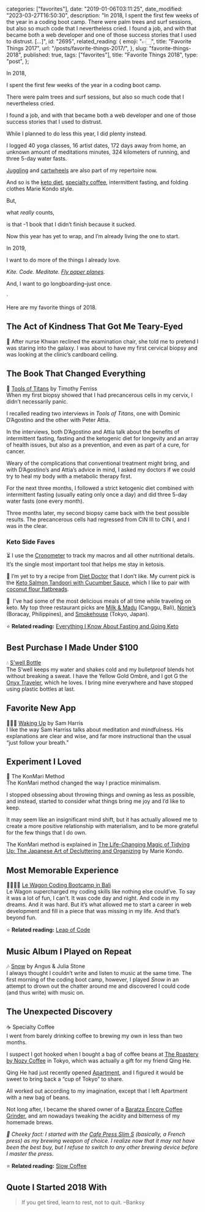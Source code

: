 
  categories: ["favorites"],
  date: "2019-01-06T03:11:25",
  date_modified: "2023-03-27T16:50:30",
  description:
    "In 2018, I spent the first few weeks of the year in a coding boot camp. There were palm trees and surf sessions, but also so much code that I nevertheless cried. I found a job, and with that became both a web developer and one of those success stories that I used to distrust. […]",
  id: "2695",
  related_reading: {
    emoji: "👉🏻",
    title: "Favorite Things 2017",
    url: "/posts/favorite-things-2017/",
  },
  slug: "favorite-things-2018",
  published: true,
  tags: ["favorites"],
  title: "Favorite Things 2018",
  type: "post",
};


In 2018,

I spent the first few weeks of the year in a coding boot camp.

There were palm trees and surf sessions, but also so much code that I nevertheless cried.

I found a job, and with that became both a web developer and one of those success stories that I used to distrust.

While I planned to do less this year, I did plenty instead.

I logged 40 yoga classes, 16 artist dates, 172 days away from home, an unknown amount of meditations minutes, 324 kilometers of running, and three 5-day water fasts.

[Juggling](/dropbox#bucket-list-19-learn-to-juggle-limes) and [cartwheels](/dropbox#bucket-list-18-learn-to-do-a-cartwheel) are also part of my repertoire now.

And so is the [keto diet](/posts/fasting-keto/), [specialty coffee](/posts/slow-coffee/), intermittent fasting, and folding clothes Marie Kondo style.

But,

what _really_ counts,

is that -1 book that I didn’t finish because it sucked.

Now this year has yet to wrap, and I’m already living the one to start.

In 2019,

I want to do more of the things I already love.

_Kite. Code. Meditate. [Fly paper planes](/letters/)._

And, I want to go longboarding–just once.

·

Here are my favorite things of 2018.

## The Act of Kindness That Got Me Teary-Eyed

🌌 After nurse Khwan reclined the examination chair, she told me to pretend I was staring into the galaxy. I was about to have my first cervical biopsy and was looking at the clinic’s cardboard ceiling.

## The Book That Changed Everything

📖 [Tools of Titans](/posts/read-100-books#42-tools-of-titans) by Timothy Ferriss\
When my first biopsy showed that I had precancerous cells in my cervix, I didn’t necessarily panic.

I recalled reading two interviews in _Tools of Titans_, one with Dominic D’Agostino and the other with Peter Attia.

In the interviews, both D’Agostino and Attia talk about the benefits of intermittent fasting, fasting and the ketogenic diet for longevity and an array of health issues, but also as a prevention, and even as part of a cure, for cancer.

Weary of the complications that conventional treatment might bring, and with D’Agostino’s and Attia’s advice in mind, I asked my doctors if we could try to heal my body with a metabolic therapy first.

For the next three months, I followed a strict ketogenic diet combined with intermittent fasting (usually eating only once a day) and did three 5-day water fasts (one every month).

Three months later, my second biopsy came back with the best possible results. The precancerous cells had regressed from CIN III to CIN I, and I was in the clear.

### Keto Side Faves

⏳ I use the [Cronometer](http://cronometer.com) to track my macros and all other nutritional details. It’s the single most important tool that helps me stay in ketosis.

🍳 I’m yet to try a recipe from [Diet Doctor](https://www.dietdoctor.com/low-carb/keto/recipes) that I don’t like. My current pick is the [Keto Salmon Tandoori with Cucumber Sauce](https://www.dietdoctor.com/recipes/keto-salmon-tandoori-cucumber-sauce), which I like to pair with [coconut flour flatbreads](/dropbox#coconut-flour-flatbreads-recipe).

🥩  I’ve had some of the most delicious meals of all time while traveling on keto. My top three restaurant picks are [Milk & Madu](http://milkandmadu.com) (Canggu, Bali), [Nonie’s](http://nonies.com.ph) (Boracay, Philippines), and [Smokehouse](https://www.tysons.jp/smokehouse/) (Tokyo, Japan).

⭐️ **Related reading:** [Everything I Know About Fasting and Going Keto](/posts/fasting-keto/)

## Best Purchase I Made Under $100

💧 [S’well Bottle](https://www.swellbottle.com)\
The S’well keeps my water and shakes cold and my bulletproof blends hot without breaking a sweat. I have the Yellow Gold Ombré, and I got G the [Onyx Traveler](https://www.swellbottle.com/products/collections/stone/onyx-traveler/), which he loves. I bring mine everywhere and have stopped using plastic bottles at last.

## Favorite New App

🧘🏻‍♀️ [Waking Up](https://wakingup.com) by Sam Harris\
I like the way Sam Harriss talks about meditation and mindfulness. His explanations are clear and wise, and far more instructional than the usual “just follow your breath.”

## Experiment I Loved

👘 The KonMari Method\
The KonMari method changed the way I practice minimalism.

I stopped obsessing about throwing things and owning as less as possible, and instead, started to consider what things bring me joy and I’d like to keep.

It may seem like an insignificant mind shift, but it has actually allowed me to create a more positive relationship with materialism, and to be more grateful for the few things that I do own.

The KonMari method is explained in [The Life-Changing Magic of Tidying Up: The Japanese Art of Decluttering and Organizing](https://shop.konmari.com/collections/books/products/the-life-changing-magic-of-tidying-up-1) by Marie Kondo.

## Most Memorable Experience

👩🏻‍💻🌴 [Le Wagon Coding Bootcamp in Bali](http://lewagon.com/bali)\
Le Wagon supercharged my coding skills like nothing else could’ve. To say it was a lot of fun, I can’t. It was code day and night. And code in my dreams. And it was hard. But it’s what allowed me to start a career in web development and fill in a piece that was missing in my life. And that’s beyond fun.

⭐️ **Related reading:** [Leap of Code](/posts/leap-of-code/)

## Music Album I Played on Repeat

🎶 [Snow](https://open.spotify.com/album/1Y0OpBqaTV9gnHI8UFTRXi?si=Nb5T3ZyGRiKI2POnkL2e5w) by Angus & Julia Stone\
I always thought I couldn’t write and listen to music at the same time. The first morning of the coding boot camp, however, I played _Snow_ in an attempt to drown out the chatter around me and discovered I could code (and thus write) with music on.

## The Unexpected Discovery

☕️ Specialty Coffee\
I went from barely drinking coffee to brewing my own in less than two months.

I suspect I got hooked when I bought a bag of coffee beans at [The Roastery by Nozy Coffee](https://www.tysons.jp/roastery/) in Tokyo, which was actually a gift for my friend Qing He.

Qing He had just recently opened [Apartment](https://apartmentcoffee.co), and I figured it would be sweet to bring back a “cup of Tokyo” to share.

All worked out according to my imagination, except that I left Apartment with a new bag of beans.

Not long after, I became the shared owner of a [Baratza Encore Coffee Grinder](https://www.baratza.com/grinder/encore/), and am nowadays tweaking the acidity and bitterness of my homemade brews.

_🍒 Cheeky fact: I started with the [Cafe Press Slim S](https://global.hario.com/seihin/productdetail.php?product=CPSS-2TB) (basically, a French press) as my brewing weapon of choice. I realize now that it may not have been the best buy, but I refuse to switch to any other brewing device before I master the press._

⭐️ **Related reading:** [Slow Coffee](/posts/slow-coffee/)

## Quote I Started 2018 With

> If you get tired, learn to rest, not to quit. –Banksy
